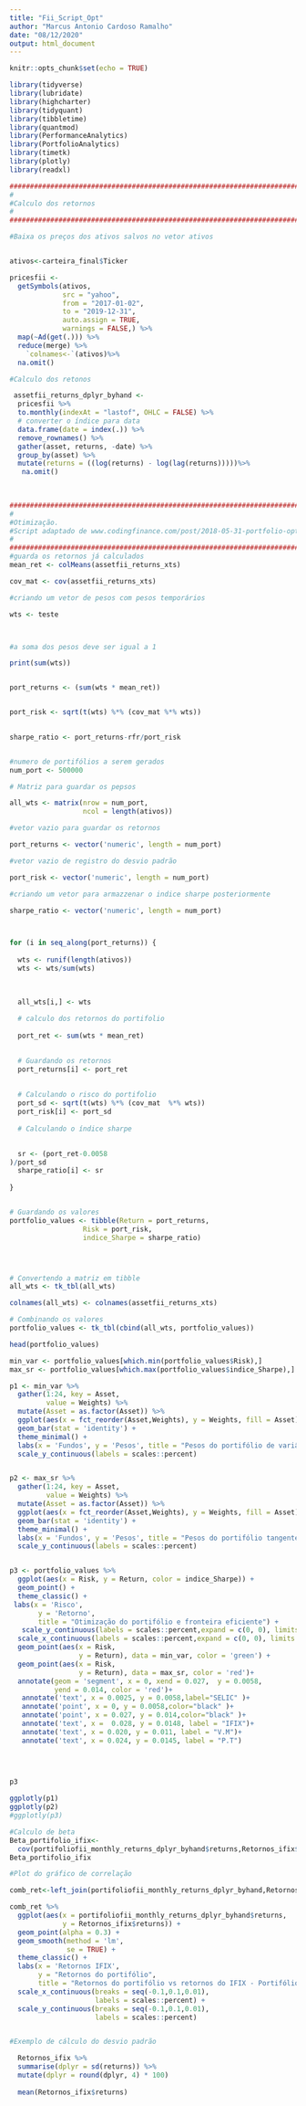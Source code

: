 ```yaml
---
title: "Fii_Script_Opt"
author: "Marcus Antonio Cardoso Ramalho"
date: "08/12/2020"
output: html_document
---
```


```r
knitr::opts_chunk$set(echo = TRUE)
```




```r

library(tidyverse)
library(lubridate)
library(highcharter)
library(tidyquant)
library(tibbletime)
library(quantmod)
library(PerformanceAnalytics)
library(PortfolioAnalytics)
library(timetk)
library(plotly)
library(readxl)

###############################################################################
#
#Calculo dos retornos
#
###############################################################################

#Baixa os preços dos ativos salvos no vetor ativos


ativos<-carteira_final$Ticker

pricesfii <- 
  getSymbols(ativos, 
             src = "yahoo", 
             from = "2017-01-02",
             to = "2019-12-31",
             auto.assign = TRUE, 
             warnings = FALSE,) %>% 
  map(~Ad(get(.))) %>% 
  reduce(merge) %>%
    `colnames<-`(ativos)%>%
  na.omit()

#Calculo dos retonos

 assetfii_returns_dplyr_byhand <- 
  pricesfii %>% 
  to.monthly(indexAt = "lastof", OHLC = FALSE) %>%
  # converter o índice para data
  data.frame(date = index(.)) %>%
  remove_rownames() %>% 
  gather(asset, returns, -date) %>% 
  group_by(asset) %>%
  mutate(returns = ((log(returns) - log(lag(returns)))))%>%
   na.omit()
 
 
```

```r
###############################################################################
#
#Otimização.
#Script adaptado de www.codingfinance.com/post/2018-05-31-portfolio-opt-in-r/
#
###############################################################################
#guarda os retornos já calculados
mean_ret <- colMeans(assetfii_returns_xts)

cov_mat <- cov(assetfii_returns_xts)

#criando um vetor de pesos com pesos temporários

wts <- teste



#a soma dos pesos deve ser igual a 1

print(sum(wts))


port_returns <- (sum(wts * mean_ret))


port_risk <- sqrt(t(wts) %*% (cov_mat %*% wts))

  
sharpe_ratio <- port_returns-rfr/port_risk


#numero de portifólios a serem gerados
num_port <- 500000

# Matriz para guardar os pepsos

all_wts <- matrix(nrow = num_port,
                  ncol = length(ativos))

#vetor vazio para guardar os retornos

port_returns <- vector('numeric', length = num_port)

#vetor vazio de registro do desvio padrão

port_risk <- vector('numeric', length = num_port)

#criando um vetor para armazzenar o indice sharpe posteriormente

sharpe_ratio <- vector('numeric', length = num_port)



for (i in seq_along(port_returns)) {
  
  wts <- runif(length(ativos))
  wts <- wts/sum(wts)
  

  
  all_wts[i,] <- wts
  
  # calculo dos retornos do portifolio
  
  port_ret <- sum(wts * mean_ret)

  
  # Guardando os retornos
  port_returns[i] <- port_ret
  
  
  # Calculando o risco do portifolio
  port_sd <- sqrt(t(wts) %*% (cov_mat  %*% wts))
  port_risk[i] <- port_sd
  
  # Calculando o índice sharpe

  
  sr <- (port_ret-0.0058
)/port_sd
  sharpe_ratio[i] <- sr
  
}


# Guardando os valores
portfolio_values <- tibble(Return = port_returns,
                  Risk = port_risk,
                  indice_Sharpe = sharpe_ratio)




# Convertendo a matriz em tibble
all_wts <- tk_tbl(all_wts)

colnames(all_wts) <- colnames(assetfii_returns_xts)

# Combinando os valores
portfolio_values <- tk_tbl(cbind(all_wts, portfolio_values))

head(portfolio_values)

min_var <- portfolio_values[which.min(portfolio_values$Risk),]
max_sr <- portfolio_values[which.max(portfolio_values$indice_Sharpe),]

p1 <- min_var %>%
  gather(1:24, key = Asset,
         value = Weights) %>%
  mutate(Asset = as.factor(Asset)) %>%
  ggplot(aes(x = fct_reorder(Asset,Weights), y = Weights, fill = Asset)) +
  geom_bar(stat = 'identity') +
  theme_minimal() +
  labs(x = 'Fundos', y = 'Pesos', title = "Pesos do portifólio de variância mínima") +
  scale_y_continuous(labels = scales::percent) 


p2 <- max_sr %>%
  gather(1:24, key = Asset,
         value = Weights) %>%
  mutate(Asset = as.factor(Asset)) %>%
  ggplot(aes(x = fct_reorder(Asset,Weights), y = Weights, fill = Asset)) +
  geom_bar(stat = 'identity') +
  theme_minimal() +
  labs(x = 'Fundos', y = 'Pesos', title = "Pesos do portifólio tangente") +
  scale_y_continuous(labels = scales::percent) 


p3 <- portfolio_values %>%
  ggplot(aes(x = Risk, y = Return, color = indice_Sharpe)) +
  geom_point() +
  theme_classic() +
 labs(x = 'Risco',
       y = 'Retorno',
       title = "Otimização do portifólio e fronteira eficiente") +
   scale_y_continuous(labels = scales::percent,expand = c(0, 0), limits = c(0, 0.02)) +
  scale_x_continuous(labels = scales::percent,expand = c(0, 0), limits = c(0, 0.04)) +
  geom_point(aes(x = Risk,
                 y = Return), data = min_var, color = 'green') +
  geom_point(aes(x = Risk,
                 y = Return), data = max_sr, color = 'red')+
  annotate(geom = 'segment', x = 0, xend = 0.027,  y = 0.0058, 
           yend = 0.014, color = 'red')+
   annotate('text', x = 0.0025, y = 0.0058,label="SELIC" )+
   annotate('point', x = 0, y = 0.0058,color="black" )+
   annotate('point', x = 0.027, y = 0.014,color="black" )+
   annotate('text', x =  0.028, y = 0.0148, label = "IFIX")+
   annotate('text', x = 0.020, y = 0.011, label = "V.M")+
   annotate('text', x = 0.024, y = 0.0145, label = "P.T")
  
  


p3

ggplotly(p1)
ggplotly(p2)
#ggplotly(p3)


```
########################################################################

```r
#Calculo de beta
Beta_portifolio_ifix<-
  cov(portifoliofii_monthly_returns_dplyr_byhand$returns,Retornos_ifix$returns)/var(portifoliofii_monthly_returns_dplyr_byhand$returns)
Beta_portifolio_ifix

#Plot do gráfico de correlação

comb_ret<-left_join(portifoliofii_monthly_returns_dplyr_byhand,Retornos_ifix, by = 'date')

comb_ret %>%
  ggplot(aes(x = portifoliofii_monthly_returns_dplyr_byhand$returns,
             y = Retornos_ifix$returns)) +
  geom_point(alpha = 0.3) +
  geom_smooth(method = 'lm',
              se = TRUE) +
  theme_classic() +
  labs(x = 'Retornos IFIX',
       y = "Retornos do portifólio",
       title = "Retornos do portifólio vs retornos do IFIX - Portifólio de variância mínima") +
  scale_x_continuous(breaks = seq(-0.1,0.1,0.01),
                     labels = scales::percent) +
  scale_y_continuous(breaks = seq(-0.1,0.1,0.01),
                     labels = scales::percent)


#Exemplo de cálculo do desvio padrão

  Retornos_ifix %>%
  summarise(dplyr = sd(returns)) %>%
  mutate(dplyr = round(dplyr, 4) * 100)
  
  mean(Retornos_ifix$returns)
  
  

```

